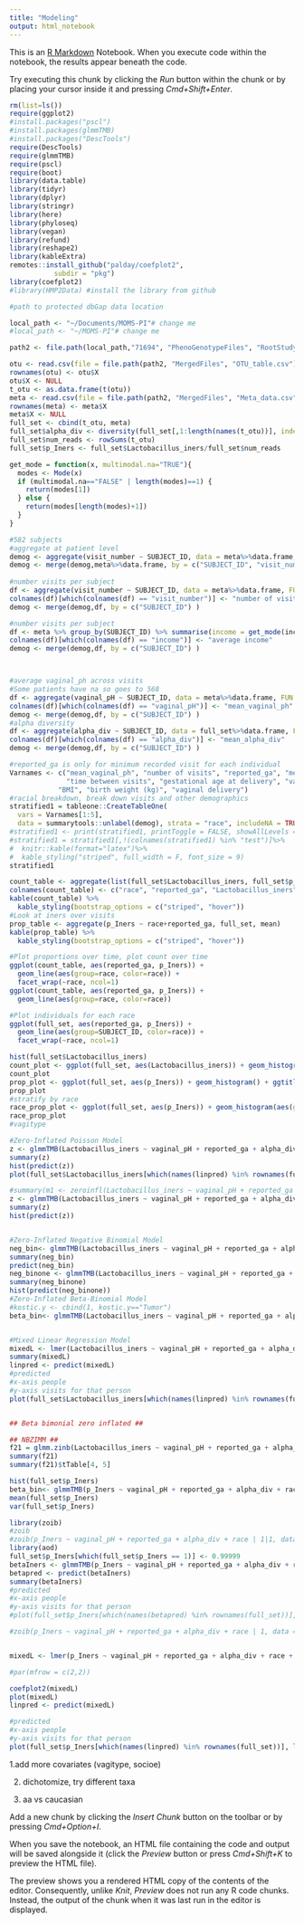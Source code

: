 ```yaml
---
title: "Modeling"
output: html_notebook
---
```


This is an [R Markdown](http://rmarkdown.rstudio.com) Notebook. When you execute code within the notebook, the results appear beneath the code. 

Try executing this chunk by clicking the *Run* button within the chunk or by placing your cursor inside it and pressing *Cmd+Shift+Enter*. 

```r
rm(list=ls())
require(ggplot2)
#install.packages("pscl")
#install.packages(glmmTMB)
#install.packages("DescTools")
require(DescTools)
require(glmmTMB)
require(pscl)
require(boot)
library(data.table)
library(tidyr)
library(dplyr)
library(stringr)
library(here)
library(phyloseq)
library(vegan)
library(refund)
library(reshape2)
library(kableExtra)
remotes::install_github("palday/coefplot2",
           subdir = "pkg")
library(coefplot2)
#library(HMP2Data) #install the library from github
```


```r
#path to protected dbGap data location

local_path <- "~/Documents/MOMS-PI"# change me
#local_path <- "~/MOMS-PI"# change me

path2 <- file.path(local_path,"71694", "PhenoGenotypeFiles", "RootStudyConsentSet_phs001523.MOMS_PI.v1.p1.c1.DS-PREG-COM-IRB-PUB-MDS", "PhenotypeFiles") 

otu <- read.csv(file = file.path(path2, "MergedFiles", "OTU_table.csv"))
rownames(otu) <- otu$X
otu$X <- NULL 
t_otu <- as.data.frame(t(otu))
meta <- read.csv(file = file.path(path2, "MergedFiles", "Meta_data.csv"))
rownames(meta) <- meta$X
meta$X <- NULL
full_set <- cbind(t_otu, meta)
full_set$alpha_div <- diversity(full_set[,1:length(names(t_otu))], index="shannon")
full_set$num_reads <- rowSums(t_otu)
full_set$p_Iners <- full_set$Lactobacillus_iners/full_set$num_reads
```

```r
get_mode = function(x, multimodal.na="TRUE"){
  modes <- Mode(x)
  if (multimodal.na=="FALSE" | length(modes)==1) {
    return(modes[1]) 
  } else {
    return(modes[length(modes)+1])
  }
}

#582 subjects
#aggregate at patient level
demog <- aggregate(visit_number ~ SUBJECT_ID, data = meta%>%data.frame, FUN = min)
demog <- merge(demog,meta%>%data.frame, by = c("SUBJECT_ID", "visit_number") )
  
#number visits per subject 
df <- aggregate(visit_number ~ SUBJECT_ID, data = meta%>%data.frame, FUN = length)
colnames(df)[which(colnames(df) == "visit_number")] <- "number of visits"
demog <- merge(demog,df, by = c("SUBJECT_ID") )

#number visits per subject 
df <- meta %>% group_by(SUBJECT_ID) %>% summarise(income = get_mode(income, multimodal.na = "FALSE"))
colnames(df)[which(colnames(df) == "income")] <- "average income"
demog <- merge(demog,df, by = c("SUBJECT_ID") )



#average vaginal_ph across visits
#Some patients have na so goes to 568
df <- aggregate(vaginal_pH ~ SUBJECT_ID, data = meta%>%data.frame, FUN = mean)
colnames(df)[which(colnames(df) == "vaginal_pH")] <- "mean_vaginal_ph"
demog <- merge(demog,df, by = c("SUBJECT_ID") )
#alpha diversity
df <- aggregate(alpha_div ~ SUBJECT_ID, data = full_set%>%data.frame, FUN = mean)
colnames(df)[which(colnames(df) == "alpha_div")] <- "mean_alpha_div"
demog <- merge(demog,df, by = c("SUBJECT_ID") )

#reported_ga is only for minimum recorded visit for each individual
Varnames <- c("mean_vaginal_ph", "number of visits", "reported_ga", "mean_alpha_div", "average income", 
              "time between visits", "gestational age at delivery", "vaginal ph",
            "BMI", "birth weight (kg)", "vaginal delivery")
#racial breakdown, break down visits and other demographics
stratified1 = tableone::CreateTableOne(
  vars = Varnames[1:5],
  data = summarytools::unlabel(demog), strata = "race", includeNA = TRUE)
#stratified1 <- print(stratified1, printToggle = FALSE, showAllLevels = FALSE)
#stratified1 = stratified1[,!(colnames(stratified1) %in% "test")]%>%
#  knitr::kable(format="latex")%>% 
#  kable_styling("striped", full_width = F, font_size = 9)
stratified1

```

```r
count_table <- aggregate(list(full_set$Lactobacillus_iners, full_set$p_Iners), by = list(full_set$race, full_set$reported_ga), mean)
colnames(count_table) <- c("race", "reported_ga", "Lactobacillus_iners", "p_Iners")
kable(count_table) %>%
  kable_styling(bootstrap_options = c("striped", "hover"))
#Look at iners over visits
prop_table <- aggregate(p_Iners ~ race+reported_ga, full_set, mean)
kable(prop_table) %>%
  kable_styling(bootstrap_options = c("striped", "hover"))

#Plot proportions over time, plot count over time
ggplot(count_table, aes(reported_ga, p_Iners)) + 
  geom_line(aes(group=race, color=race)) + 
  facet_wrap(~race, ncol=1)
ggplot(count_table, aes(reported_ga, p_Iners)) + 
  geom_line(aes(group=race, color=race)) 

#Plot individuals for each race
ggplot(full_set, aes(reported_ga, p_Iners)) + 
  geom_line(aes(group=SUBJECT_ID, color=race)) + 
  facet_wrap(~race, ncol=1)
```



```r
hist(full_set$Lactobacillus_iners)
count_plot <- ggplot(full_set, aes(Lactobacillus_iners)) + geom_histogram() + ggtitle("Iners Count Histogram")
count_plot
prop_plot <- ggplot(full_set, aes(p_Iners)) + geom_histogram() + ggtitle("Iners Summary Proportion Histogram")
prop_plot
#stratify by race
race_prop_plot <- ggplot(full_set, aes(p_Iners)) + geom_histogram(aes(group=race, color=race)) + facet_wrap(~race, ncol=3) + ggtitle("Iners Proportion Histogram")
race_prop_plot
#vagitype
```

```r
#Zero-Inflated Poisson Model
z <- glmmTMB(Lactobacillus_iners ~ vaginal_pH + reported_ga + alpha_div + (1|SUBJECT_ID), data = full_set, family = poisson, zi = ~ vaginal_pH + reported_ga + alpha_div)
summary(z)
hist(predict(z))
plot(full_set$Lactobacillus_iners[which(names(linpred) %in% rownames(full_set))], linpred)

#summary(m1 <- zeroinfl(Lactobacillus_iners ~ vaginal_pH + reported_ga + alpha_div |SUBJECT_ID, data = full_set))
z <- glmmTMB(Lactobacillus_iners ~ vaginal_pH + reported_ga + alpha_div + (1|SUBJECT_ID), data = full_set, family = poisson, zi = ~ 0)
summary(z)
hist(predict(z))


#Zero-Inflated Negative Binomial Model
neg_bin<- glmmTMB(Lactobacillus_iners ~ vaginal_pH + reported_ga + alpha_div + offset(log(num_reads)) + (1|SUBJECT_ID), data = full_set, family = nbinom2, zi = ~ vaginal_pH + reported_ga + alpha_div)
summary(neg_bin)
predict(neg_bin)
neg_binone <- glmmTMB(Lactobacillus_iners ~ vaginal_pH + reported_ga + alpha_div + offset(log(num_reads)) + (1|SUBJECT_ID), data = full_set, family = nbinom2, zi = ~ 1)
summary(neg_binone)
hist(predict(neg_binone))
#Zero-Inflated Beta-Binomial Model
#kostic.y <- cbind(1, kostic.y=="Tumor")
beta_bin<- glmmTMB(Lactobacillus_iners ~ vaginal_pH + reported_ga + alpha_div + race + (1|SUBJECT_ID), data = full_set, family=betabinomial(link = "logit"), zi = ~ vaginal_pH + reported_ga + alpha_div + race)


#Mixed Linear Regression Model
mixedL <- lmer(Lactobacillus_iners ~ vaginal_pH + reported_ga + alpha_div + race + (1|SUBJECT_ID), data = full_set)
summary(mixedL)
linpred <- predict(mixedL)
#predicted
#x-axis people
#y-axis visits for that person
plot(full_set$Lactobacillus_iners[which(names(linpred) %in% rownames(full_set))], linpred)


## Beta bimonial zero inflated ##

## NBZIMM ##
f21 = glmm.zinb(Lactobacillus_iners ~ vaginal_pH + reported_ga + alpha_div , random = ~ 1|SUBJECT_ID, data = full_set)
summary(f21)
summary(f21)$tTable[4, 5]

```

```r
hist(full_set$p_Iners)
beta_bin<- glmmTMB(p_Iners ~ vaginal_pH + reported_ga + alpha_div + race + (1|SUBJECT_ID), data = full_set, family=betabinomial(link = "logit"), zi = ~ vaginal_pH + reported_ga + alpha_div + race)
mean(full_set$p_Iners)
var(full_set$p_Iners)

library(zoib)
#zoib
#zoib(p_Iners ~ vaginal_pH + reported_ga + alpha_div + race | 1|1, data = full_set, random = 1, EUID = full_set$SUBJECT_ID)
library(aod)
full_set$p_Iners[which(full_set$p_Iners == 1)] <- 0.99999
betaIners <- glmmTMB(p_Iners ~ vaginal_pH + reported_ga + alpha_div + race + (1|SUBJECT_ID), data = full_set, family=beta_family(link = "logit"), zi = ~ 1)
betapred <- predict(betaIners)
summary(betaIners)
#predicted
#x-axis people
#y-axis visits for that person
#plot(full_set$p_Iners[which(names(betapred) %in% rownames(full_set))], betapred)

#zoib(p_Iners ~ vaginal_pH + reported_ga + alpha_div + race | 1, data = full_set)


mixedL <- lmer(p_Iners ~ vaginal_pH + reported_ga + alpha_div + race + (1|SUBJECT_ID), data = full_set)

#par(mfrow = c(2,2))

coefplot2(mixedL)
plot(mixedL)
linpred <- predict(mixedL)

#predicted
#x-axis people
#y-axis visits for that person
plot(full_set$p_Iners[which(names(linpred) %in% rownames(full_set))], linpred)
```
1.add more covariates (vagitype, socioe) 

2. dichotomize, try different taxa

3. aa vs caucasian

Add a new chunk by clicking the *Insert Chunk* button on the toolbar or by pressing *Cmd+Option+I*.

When you save the notebook, an HTML file containing the code and output will be saved alongside it (click the *Preview* button or press *Cmd+Shift+K* to preview the HTML file). 

The preview shows you a rendered HTML copy of the contents of the editor. Consequently, unlike *Knit*, *Preview* does not run any R code chunks. Instead, the output of the chunk when it was last run in the editor is displayed.

